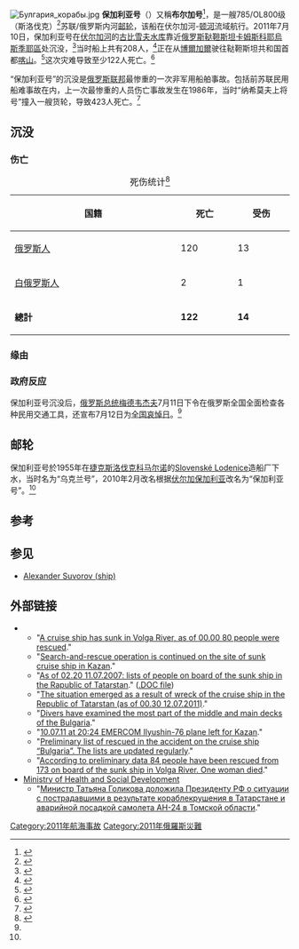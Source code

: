 [[File:Булгария_корабы.jpg|thumb]]
'''保加利亚号'''（{{lang-ru|Булгария|Bulgariya}}）又稱'''布尔加号'''<ref>{{cite news |title=俄罗斯发生沉船事故 |url=http://news.cntv.cn/special/Rchenchuan/shouye/index.shtml |accessdate=2021-06-05 |archive-date=2021-06-05 |archive-url=https://web.archive.org/web/20210605030658/http://news.cntv.cn/special/Rchenchuan/shouye/index.shtml }}</ref>，是一艘785/OL800级（斯洛伐克）<ref name="specs">{{cite web | url=http://top.rbc.ru/society/10/07/2011/604834.shtml | title=Теплоход проекта 785 "Булгария". Справка | publisher=RBC.ru | accessdate=11 July 2011 | archiveurl=https://web.archive.org/web/20110712230135/http://top.rbc.ru/society/10/07/2011/604834.shtml | archivedate=2011-07-12 | language=ru | dead-url=yes }}</ref>苏联/俄罗斯内河[[邮轮|邮轮]]，该船在伏尔加河-[[顿河|顿河]]流域航行。2011年7月10日，保加利亚号在[[伏尔加河|伏尔加河]]的[[古比雪夫水库|古比雪夫水库]]靠近[[俄罗斯|俄罗斯]][[鞑靼斯坦|鞑靼斯坦]][[卡姆斯科耶烏斯季耶區|卡姆斯科耶烏斯季耶區]]{{en-link|休克耶沃|Syukeyevo}}处沉没，<ref name="ria death toll">{{cite web | url=http://en.beta.rian.ru/russia/20110711/165136343.html | title=Death toll in Volga boat tragedy reaches 54, over 50 missing | publisher=RIA Novosti | date=11 July 2011 | accessdate=11 July 2011 | archiveurl=https://www.webcitation.org/606ZEPopZ?url=http://en.beta.rian.ru/russia/20110711/165136343.html | archivedate=2011-07-11 | dead-url=yes }}</ref>当时船上共有208人，<ref name="bbc2">{{cite web | url=http://www.bbc.co.uk/news/world-europe-14103749 | title=Russia Volga boat tragedy: Medvedev orders review | publisher=BBC News Online | date=11 July 2011 | accessdate=11 July 2011 | archiveurl=https://www.webcitation.org/606Y9Hs0J?url=http://www.bbc.co.uk/news/world-europe-14103749 | archivedate=2011-07-11 | dead-url=no }}</ref>正在从[[博爾加爾|博爾加爾]]驶往鞑靼斯坦共和国首都[[喀山|喀山]]。<ref name="bbc1">{{cite web | url=http://www.bbc.co.uk/news/world-europe-14099637 | title=Russia fears 110 dead as boat sinks on Volga River | publisher=BBC News Online | date=11 July 2011 | accessdate=11 July 2011 | archiveurl=https://www.webcitation.org/606Y4BTtU?url=http://www.bbc.co.uk/news/world-europe-14099637 | archivedate=2011-07-11 | dead-url=no }}</ref>这次灾难导致至少122人死亡。<ref name="svodboda122">{{cite web|url=https://www.svoboda.org/a/24275528.html|title="Булгария": все погибшие найдены|website=Радио Свобода|access-date=2021-06-05|archive-date=2021-06-05|archive-url=https://web.archive.org/web/20210605030340/https://www.svoboda.org/a/24275528.html}}</ref>

“保加利亚号”的沉没是[[俄罗斯联邦|俄罗斯联邦]]最惨重的一次非军用船舶事故。包括前苏联民用船难事故在内，上一次最惨重的人员伤亡事故发生在1986年，当时“纳希莫夫上将号”撞入一艘货轮，导致423人死亡。<ref>{{Cite web |url=http://top.rbc.ru/special/11/07/2011/604851.shtml |title=Крупнейшие катастрофы кораблей стран бывшего СССР :: Чрезвычайные происшествия :: Top.rbc.ru<!-- Bot generated title --> |access-date=2011-07-12 |archive-url=https://web.archive.org/web/20110713221022/http://top.rbc.ru/special/11/07/2011/604851.shtml |archive-date=2011-07-13 |dead-url=yes }}</ref>

==沉没==

===伤亡===

{| class="wikitable"
|+ 死伤统计<ref>{{cite web |url=http://kp.ru/online/news/932073/ |title=Родственники опознали белоруску среди погибших на теплоходе 'Булгария' |language=ru |date=12 July 2011 |accessdate=12 July 2011 |archive-date=2011-10-03 |archive-url=https://web.archive.org/web/20111003142338/http://kp.ru/online/news/932073/ |dead-url=no }}</ref>
!width="300"|国籍
!width="90"|死亡
!width="90"|受伤
|-----
| {{flagicon|Russia}} [[俄罗斯人|俄罗斯人]]
| 120
| 13
|-----
| {{flagicon|Belarus}} [[白俄罗斯人|白俄罗斯人]]
| 2
| 1
|-----
| '''總計'''
| '''122'''
| '''14'''
|}

===缘由===

===政府反应===
保加利亚号沉没后，[[俄罗斯总统|俄罗斯总统]][[德米特里·阿纳托利耶维奇·梅德韦杰夫|梅德韦杰夫]]7月11日下令在俄罗斯全国全面检查各种民用交通工具，还宣布7月12日为[[全国哀悼日|全国哀悼日]]。<ref name="bbc2"/>

==邮轮==
保加利亚号於1955年在[[捷克斯洛伐克|捷克斯洛伐克]][[科马尔诺|科马尔诺]]的[[Slovenské_Lodenice|Slovenské Lodenice]]造船厂下水，当时名为“乌克兰号”，2010年2月改名根据[[伏尔加保加利亚|伏尔加保加利亚]]改名为“保加利亚号”。<ref name="specs"/>

==参考==
{{reflist}}

==参见==
{{Portalbox|Russia|Nautical|Disasters}}
* [[Alexander_Suvorov_(ship)|Alexander Suvorov (ship)]]

==外部链接==
**"[https://web.archive.org/web/20110927162217/http://www.mchs.gov.ru/eng/news/detail.php?ID=422781 A cruise ship has sunk in Volga River, as of 00.00 80 people were rescued]." 
**"[https://web.archive.org/web/20110927162229/http://www.mchs.gov.ru/eng/news/detail.php?ID=422921 Search-and-rescue operation is continued on the site of sunk cruise ship in Kazan]."
**"[https://web.archive.org/web/20110927162247/http://www.mchs.gov.ru/eng/news/detail.php?ID=422851 As of 02.20 11.07.2007: lists of people on board of the sunk ship in the Rapublic of Tatarstan]." ([https://web.archive.org/web/20110927162323/http://www.mchs.gov.ru/upload/Spiskieng.docx .DOC file])
**"[http://www.mchs.gov.ru/eng/emergency/detail.php?ID=424231& The situation emerged as a result of wreck of the cruise ship in the Republic of Tatarstan (as of 00.30 12.07.2011)]{{Dead link|date=2018年8月 |bot=InternetArchiveBot |fix-attempted=yes }}."
**"[https://web.archive.org/web/20110927165550/http://www.mchs.gov.ru/eng/news/detail.php?ID=424581 Divers have examined the most part of the middle and main decks of the Bulgaria]."
**"[https://web.archive.org/web/20110927165610/http://www.mchs.gov.ru/eng/news/detail.php?ID=422621 10.07.11 at 20:24 EMERCOM Ilyushin-76 plane left for Kazan]."
**"[https://web.archive.org/web/20110927165627/http://www.mchs.gov.ru/eng/news/detail.php?ID=422471 Preliminary list of rescued in the accident on the cruise ship “Bulgaria”. The lists are updated regularly]."
**"[https://web.archive.org/web/20110927162204/http://www.mchs.gov.ru/eng/news/detail.php?ID=422801 According to preliminary data 84 people have been rescued from 173 on board of the sunk ship in Volga River. One woman died]."
* [[Ministry_of_Health_and_Social_Development|Ministry of Health and Social Development]]
** "[https://web.archive.org/web/20110716083905/http://www.minzdravsoc.ru/health/katastrof/236 Министр Татьяна Голикова доложила Президенту РФ о ситуации с пострадавшими в результате кораблекрушения в Татарстане и аварийной посадкой самолета АН-24 в Томской области]." {{ru icon}}

[[Category:2011年航海事故|Category:2011年航海事故]]
[[Category:2011年俄羅斯災難|Category:2011年俄羅斯災難]]